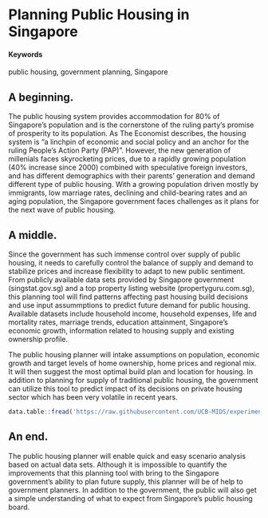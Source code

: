# Planning Public Housing in Singapore {#public-housing-planning}

#### Keywords {-}

public housing, government planning, Singapore

## A beginning.

The public housing system provides accommodation for 80% of Singapore’s population and is the cornerstone of the ruling party’s promise of prosperity to its population. As The Economist describes, the housing system is “a linchpin of economic and social policy and an anchor for the ruling People’s Action Party (PAP)”. However, the new generation of millenials faces skyrocketing prices, due to a rapidly growing population (40% increase since 2000) combined with speculative foreign investors, and has different demographics with their parents’ generation and demand different type of public housing. With a growing population driven mostly by immigrants, low marriage rates, declining and child-bearing rates and an aging population, the Singapore government faces challenges as it plans for the next wave of public housing.

## A middle.

Since the government has such immense control over supply of public housing, it needs to carefully control the balance of supply and demand to stabilize prices and increase flexibility to adapt to new public sentiment. From publicly available data sets provided by Singapore government (singstat.gov.sg) and a top property listing website (propertyguru.com.sg), this planning tool will find patterns affecting past housing build decisions and use input assummptions to predict future demand for public housing. Available datasets include household income, household expenses, life and mortality rates, marriage trends, education attainment, Singapore's economic growth, information related to housing supply and existing ownership profile.

The public housing planner will intake assumptions on population, economic growth and target levels of home ownership, home prices and regional mix. It will then suggest the most optimal build plan and location for housing. In addition to planning for supply of traditional public housing, the government can utilize this tool to predict impact of its decisions on private housing sector which has been very volatile in recent years. 



```r
data.table::fread('https://raw.githubusercontent.com/UCB-MIDS/experiments-causality/master/data/GerberGreenBook_Chapter3_Donations.csv?token=ABNmuX-Q14rzQ4teItDenc9L5Wo2flncks5ZL5qEwA%3D%3D') %>% stargazer::stargazer(type = 'html',title = 'Something from W241 Experiments and Causality')
```

## An end.

The public housing planner will enable quick and easy scenario analysis based on actual data sets. Although it is impossible to quantify the improvements that this planning tool with bring to the Singapore government's ability to plan future supply, this planner will be of help to government planners. In addition to the government, the public will also get a simple understanding of what to expect from Singapore's public housing board.
